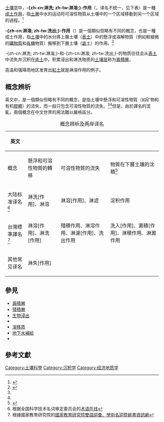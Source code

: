 [[土壤学|土壤学]]中，'''-{zh-cn:淋洗; zh-tw:淋溶;}-作用'''（{{lang-en|leaching}}，译名不统一，见下表）是一種[[成土作用|成土作用]]，指[[土層|土層]]中水的运动将可溶性物質从土壤中的一个区域移動到另一个区域的過程。<ref name="Glossary">{{Cite web|title=Glossary of Soil Science Terms|year=2008|publisher=Soil Science Society of America|isbn=978-0-89118-851-3}}</ref>

'''-{zh-cn:淋溶; zh-tw:洗出;}-作用'''（{{lang-en|eluviation}}）是一個類似但略有不同的概念，也是一種成土作用，指[[土壤|土壤]]中的水分將上層土壤（[[表土|表土]]）中的懸浮或溶解物質（例如較細微的[[礦物質|礦物質]]和[[有機|有機]]物質）搬移到下層土壤（[[底土|底土]]）的作用。<ref name="環境科學大辭典">{{cite web | title = Elluviation (Eluviation) - 洗出作用 | work = 環境科學大辭典 | publisher = [[國家教育研究院|國家教育研究院]] | url = http://terms.naer.edu.tw/detail/1318002/ | date = 2002-02 | accessdate = 2017-08-31 | language = zh-tw | archive-date = 2018-12-30 | archive-url = https://web.archive.org/web/20181230233339/http://terms.naer.edu.tw/detail/1318002/ | dead-url = no }}</ref>

-{zh-cn:淋洗; zh-tw:淋溶;}-和-{zh-cn:淋溶; zh-tw:洗出;}-的物质往往会从[[表土|表土]]中流失并沉积在[[底土|底土]]中。积累浸出和淋洗物质的[[土層|土壤层]]称为[[澱積層|澱積層]]。

高温和强降雨地区发育出[[紅土|紅土]]就是淋溶作用的例子。

== 概念辨析 ==
英文中，{{lang|en|eluviation}}是一個類似但略有不同的概念，是指土壤中懸浮和可溶性物質（如矿物和有机[[膠體|膠體]]）的流失，而{{lang|en|leaching}}一般只包含可溶性物質的流失。<ref name="Glossary"/><ref name="環境科學大辭典"/>但是，由於譯名的混亂，兩個概念在中文世界的用法難以嚴格區分。

{| class="wikitable"
|+ 概念辨析及两岸译名
! 英文
! {{lang|en|leaching}}
! {{lang|en|eluviation/elluviation}}
! {{lang|en|illuviation}}
|-
! 概念
| 懸浮和可溶性物質的轉移
| 可溶性物質的流失
| 物質在下層土壤的沈積<ref>{{Cite web |url=http://www.physicalgeography.net/physgeoglos/i.html |title=Glossary of Terms: I |website=PhysicalGeography.net |accessdate=2022-05-16}}</ref>
|-
! 大陆标准译名<ref>根据全国科学技术名词审定委员会的[https://www.termonline.cn/index 术语在线]</ref>
| 淋洗[作用]、淋溶
| 淋溶[作用]、淋滤
| 淀积作用
|-
! 台灣標準譯名<ref>根據國家教育研究院的[https://terms.naer.edu.tw/ 國家教育研究院雙語詞彙、學術名詞暨辭書資訊網]</ref>
| 淋溶[作用]、淋洗[作用]
| 殘積作用、淋溶作用、淋濾[作用]、洗出作用
| 洗入[作用]、澱積[作用]、淋積作用、淋澱作用
|-
! 其他常见译名
| colspan=2 | 淋失[作用]
| 
|}

== 參見 ==
* [[澱積層|澱積層]]
* [[殘積層|殘積層]]
* [[生物浸出|生物浸出]]
* {{Link-en|生物矿化|Biomineralization}}
* [[溶移质|溶移质]]
* [[地下水補給|地下水補給]]
* {{Link-en|土壤盐分控制|Soil salinity control}}

== 參考文獻 ==
{{Reflist}}

[[Category:土壤科學|Category:土壤科學]]
[[Category:沉积学|Category:沉积学]]
[[Category:经济地质学|Category:经济地质学]]